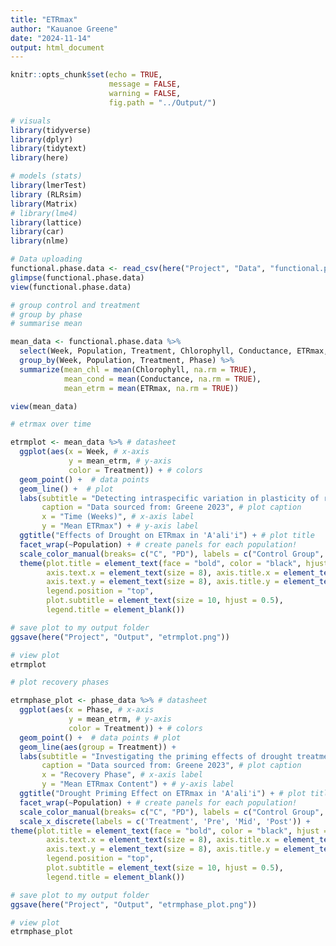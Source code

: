 ```yaml
---
title: "ETRmax"
author: "Kauanoe Greene"
date: "2024-11-14"
output: html_document
---
```


```r
knitr::opts_chunk$set(echo = TRUE, 
                      message = FALSE, 
                      warning = FALSE, 
                      fig.path = "../Output/")
```

```r
# visuals
library(tidyverse)
library(dplyr)
library(tidytext)
library(here)

# models (stats)
library(lmerTest)
library (RLRsim)
library(Matrix)
# library(lme4)
library(lattice)
library(car)
library(nlme)
```

```r
# Data uploading
functional.phase.data <- read_csv(here("Project", "Data", "functional.phase.data.csv"))
glimpse(functional.phase.data)
view(functional.phase.data)
```


```r
# group control and treatment
# group by phase
# summarise mean

mean_data <- functional.phase.data %>% 
  select(Week, Population, Treatment, Chlorophyll, Conductance, ETRmax, Phase) %>% 
  group_by(Week, Population, Treatment, Phase) %>% 
  summarize(mean_chl = mean(Chlorophyll, na.rm = TRUE), 
            mean_cond = mean(Conductance, na.rm = TRUE), 
            mean_etrm = mean(ETRmax, na.rm = TRUE))

view(mean_data)
```


```r
# etrmax over time

etrmplot <- mean_data %>% # datasheet
  ggplot(aes(x = Week, # x-axis
             y = mean_etrm, # y-axis
             color = Treatment)) + # colors
  geom_point() +  # data points
  geom_line() +  # plot
  labs(subtitle = "Detecting intraspecific variation in plasticity of rates of ETRmax in response to drought stress", # plot subtitle
       caption = "Data sourced from: Greene 2023", # plot caption
       x = "Time (Weeks)", # x-axis label
       y = "Mean ETRmax") + # y-axis label
  ggtitle("Effects of Drought on ETRmax in 'A'ali'i") + # plot title
  facet_wrap(~Population) + # create panels for each population!
  scale_color_manual(breaks= c("C", "PD"), labels = c("Control Group", "Pulse Drought Group"), values = c("darkgreen", "brown")) + # rename legend variables
  theme(plot.title = element_text(face = "bold", color = "black", hjust = 0.5), # bold title
        axis.text.x = element_text(size = 8), axis.title.x = element_text(size = 10), # adjust x-axis labels
        axis.text.y = element_text(size = 8), axis.title.y = element_text(size = 10),   # adjust y-axis labels
        legend.position = "top", 
        plot.subtitle = element_text(size = 10, hjust = 0.5), 
        legend.title = element_blank())

# save plot to my output folder
ggsave(here("Project", "Output", "etrmplot.png")) 

# view plot
etrmplot
```


```r
# plot recovery phases

etrmphase_plot <- phase_data %>% # datasheet
  ggplot(aes(x = Phase, # x-axis
             y = mean_etrm, # y-axis
             color = Treatment)) + # colors
  geom_point() +  # data points # plot
  geom_line(aes(group = Treatment)) + 
  labs(subtitle = "Investigating the priming effects of drought treatment on ETRmax throughout recovery phases", # plot subtitle
       caption = "Data sourced from: Greene 2023", # plot caption
       x = "Recovery Phase", # x-axis label
       y = "Mean ETRmax Content") + # y-axis label
  ggtitle("Drought Priming Effect on ETRmax in 'A'ali'i") + # plot title
  facet_wrap(~Population) + # create panels for each population!
  scale_color_manual(breaks= c("C", "PD"), labels = c("Control Group", "Pulse Drought Group"), values = c("darkgreen", "brown")) + # rename legend variables
  scale_x_discrete(labels = c('Treatment', 'Pre', 'Mid', 'Post')) +
theme(plot.title = element_text(face = "bold", color = "black", hjust = 0.5), # bold title
        axis.text.x = element_text(size = 8), axis.title.x = element_text(size = 10), # adjust x-axis labels
        axis.text.y = element_text(size = 8), axis.title.y = element_text(size = 10),   # adjust y-axis labels
        legend.position = "top", 
        plot.subtitle = element_text(size = 10, hjust = 0.5), 
        legend.title = element_blank())

# save plot to my output folder
ggsave(here("Project", "Output", "etrmphase_plot.png")) 

# view plot
etrmphase_plot
```



